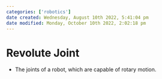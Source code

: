 ```yaml
---
categories: ['robotics']
date created: Wednesday, August 10th 2022, 5:41:04 pm
date modified: Monday, October 10th 2022, 2:02:18 pm
---
```


# Revolute Joint
- The joints of a robot, which are capable of rotary motion.



